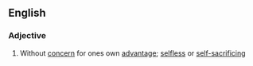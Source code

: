 ==English==

===Adjective===
{{en-adj|pos=[[self]]-[[denying]]}}

# Without [[concern]] for ones own [[advantage]]; [[selfless]] or [[self-sacrificing]]